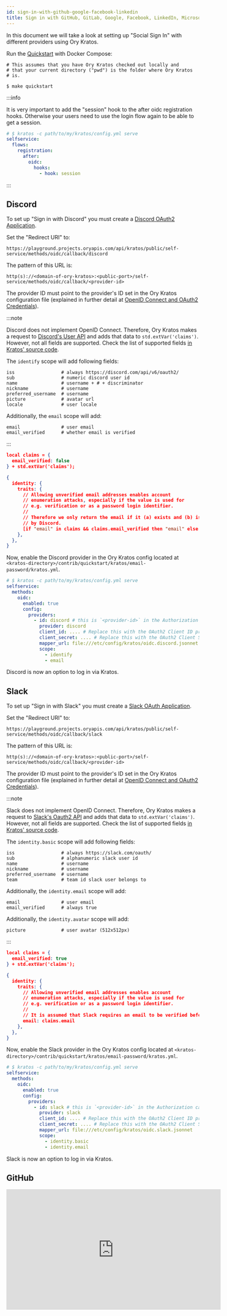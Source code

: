 ```yaml
---
id: sign-in-with-github-google-facebook-linkedin
title: Sign in with GitHub, GitLab, Google, Facebook, LinkedIn, Microsoft ...
---
```


In this document we will take a look at setting up "Social Sign In" with
different providers using Ory Kratos.

Run the [Quickstart](../quickstart.mdx) with Docker Compose:

```shell script
# This assumes that you have Ory Kratos checked out locally and
# that your current directory ("pwd") is the folder where Ory Kratos
# is.

$ make quickstart
```

:::info

It is very important to add the "session" hook to the after oidc registration
hooks. Otherwise your users need to use the login flow again to be able to get a
session.

```yaml title="path/to/my/kratos/config.yml"
# $ kratos -c path/to/my/kratos/config.yml serve
selfservice:
  flows:
    registration:
      after:
        oidc:
          hooks:
            - hook: session
```

:::

## Discord

To set up "Sign in with Discord" you must create a
[Discord OAuth2 Application](https://discord.com/developers/docs/topics/oauth2).

Set the "Redirect URI" to:

```
https://playground.projects.oryapis.com/api/kratos/public/self-service/methods/oidc/callback/discord
```

The pattern of this URL is:

```
http(s)://<domain-of-ory-kratos>:<public-port>/self-service/methods/oidc/callback/<provider-id>
```

The provider ID must point to the provider's ID set in the Ory Kratos
configuration file (explained in further detail at
[OpenID Connect and OAuth2 Credentials](../concepts/credentials/openid-connect-oidc-oauth2.mdx)).

:::note

Discord does not implement OpenID Connect. Therefore, Ory Kratos makes a request
to
[Discord's User API](https://discord.com/developers/docs/resources/user#get-current-user)
and adds that data to `std.extVar('claims')`. However, not all fields are
supported. Check the list of supported fields
[in Kratos' source code](https://github.com/ory/kratos/blob/v0.5.1-alpha.1/selfservice/strategy/oidc/provider_discord.go#L81-L91).

The `identify` scope will add following fields:

```text
iss                 # always https://discord.com/api/v6/oauth2/
sub                 # numeric discord user id
name                # username + # + discriminator
nickname            # username
preferred_username  # username
picture             # avatar url
locale              # user locale
```

Additionally, the `email` scope will add:

```text
email               # user email
email_verified      # whether email is verified
```

:::

```json title="contrib/quickstart/kratos/email-password/oidc.discord.jsonnet"
local claims = {
  email_verified: false
} + std.extVar('claims');

{
  identity: {
    traits: {
      // Allowing unverified email addresses enables account
      // enumeration attacks, especially if the value is used for
      // e.g. verification or as a password login identifier.
      //
      // Therefore we only return the email if it (a) exists and (b) is marked verified
      // by Discord.
      [if "email" in claims && claims.email_verified then "email" else null]: claims.email,
    },
  },
}
```

Now, enable the Discord provider in the Ory Kratos config located at
`<kratos-directory>/contrib/quickstart/kratos/email-password/kratos.yml`.

```yaml title="contrib/quickstart/kratos/email-password/kratos.yml"
# $ kratos -c path/to/my/kratos/config.yml serve
selfservice:
  methods:
    oidc:
      enabled: true
      config:
        providers:
          - id: discord # this is `<provider-id>` in the Authorization callback URL. DO NOT CHANGE IT ONCE SET!
            provider: discord
            client_id: .... # Replace this with the OAuth2 Client ID provided by Discord
            client_secret: .... # Replace this with the OAuth2 Client Secret provided by Discord
            mapper_url: file:///etc/config/kratos/oidc.discord.jsonnet
            scope:
              - identify
              - email
```

Discord is now an option to log in via Kratos.

## Slack

To set up "Sign in with Slack" you must create a
[Slack OAuth Application](https://api.slack.com/apps).

Set the "Redirect URI" to:

```
https://playground.projects.oryapis.com/api/kratos/public/self-service/methods/oidc/callback/slack
```

The pattern of this URL is:

```
http(s)://<domain-of-ory-kratos>:<public-port>/self-service/methods/oidc/callback/<provider-id>
```

The provider ID must point to the provider's ID set in the Ory Kratos
configuration file (explained in further detail at
[OpenID Connect and OAuth2 Credentials](../concepts/credentials/openid-connect-oidc-oauth2.mdx)).

:::note

Slack does not implement OpenID Connect. Therefore, Ory Kratos makes a request
to [Slack's Oauth2 API](https://api.slack.com/methods/users.identity) and adds
that data to `std.extVar('claims')`. However, not all fields are supported.
Check the list of supported fields
[in Kratos' source code](https://github.com/ory/kratos/blob/master/selfservice/strategy/oidc/provider_slack.go).

The `identity.basic` scope will add following fields:

```text
iss                 # always https://slack.com/oauth/
sub                 # alphanumeric slack user id
name                # username
nickname            # username
preferred_username  # username
team                # team id slack user belongs to
```

Additionally, the `identity.email` scope will add:

```text
email               # user email
email_verified      # always true
```

Additionally, the `identity.avatar` scope will add:

```text
picture             # user avatar (512x512px)
```

:::

```json title="contrib/quickstart/kratos/email-password/oidc.discord.jsonnet"
local claims = {
  email_verified: true
} + std.extVar('claims');

{
  identity: {
    traits: {
      // Allowing unverified email addresses enables account
      // enumeration attacks, especially if the value is used for
      // e.g. verification or as a password login identifier.
      //
      // It is assumed that Slack requires an email to be verified before accessible via OAuth (because they don't provide a email_verified field).
      email: claims.email
    },
  },
}
```

Now, enable the Slack provider in the Ory Kratos config located at
`<kratos-directory>/contrib/quickstart/kratos/email-password/kratos.yml`.

```yaml title="contrib/quickstart/kratos/email-password/kratos.yml"
# $ kratos -c path/to/my/kratos/config.yml serve
selfservice:
  methods:
    oidc:
      enabled: true
      config:
        providers:
          - id: slack # this is `<provider-id>` in the Authorization callback URL. DO NOT CHANGE IT ONCE SET!
            provider: slack
            client_id: .... # Replace this with the OAuth2 Client ID provided by Slack
            client_secret: .... # Replace this with the OAuth2 Client Secret provided by Slack
            mapper_url: file:///etc/config/kratos/oidc.slack.jsonnet
            scope:
              - identity.basic
              - identity.email
```

Slack is now an option to log in via Kratos.

## GitHub

<iframe
  width="560"
  height="315"
  src="https://www.youtube.com/embed/Hz_dP5c_qvc"
  frameborder="0"
  allowfullscreen
/>

To set up "Sign in with GitHub" you must create either a
[GitHub OAuth2 Client](https://developer.github.com/apps/building-oauth-apps/creating-an-oauth-app/)
or
[GitHub App Client](https://docs.github.com/en/developers/apps/building-github-apps/creating-a-github-app).

Set the "Authorization callback URL" to:

```
https://playground.projects.oryapis.com/api/kratos/public/self-service/methods/oidc/callback/github
```

The pattern of this URL is:

```
http(s)://<domain-of-ory-kratos>:<public-port>//self-service/methods/oidc/callback/<provider-id>
```

The provider ID must point to the provider's ID set in the Ory Kratos
configuration file (explained in further detail at
[OpenID Connect and OAuth2 Credentials](../concepts/credentials/openid-connect-oidc-oauth2.mdx)).

:::note

GitHub does not implement OpenID Connect. Therefore, Ory Kratos makes a request
to
[GitHub's User API](https://developer.github.com/v3/users/#get-the-authenticated-user)
and adds that data to `std.extVar('claims')`. Check out what data is available
at
[GitHub's Scope Docs](https://developer.github.com/apps/building-oauth-apps/understanding-scopes-for-oauth-apps/).
Not all GitHub fields are supported however. Check the list of supported fields
[in Kratos' source code](https://github.com/ory/kratos/blob/v0.2.1-alpha.1/selfservice/strategy/oidc/provider_github.go#L72-L98).

Only for `Github Oauth2` as `GitHub App` does not have scope. See the
[Differences between GitHub Apps and OAuth2](https://docs.github.com/en/developers/apps/getting-started-with-apps/differences-between-github-apps-and-oauth-apps)

:::

As explained in
[OpenID Connect and OAuth2 Credentials](../concepts/credentials/openid-connect-oidc-oauth2.mdx),
you must also create a Jsonnet code snippet for the provider. Save the code in
`<kratos-directory>/contrib/quickstart/kratos/email-password/oidc.github.jsonnet`.
The following JsonNet takes `email_primary` and maps it to `traits.email`:

```json title="contrib/quickstart/kratos/email-password/oidc.github.jsonnet"
local claims = {
  email_verified: false
} + std.extVar('claims');

{
  identity: {
    traits: {
      // Allowing unverified email addresses enables account
      // enumeration attacks, especially if the value is used for
      // e.g. verification or as a password login identifier.
      //
      // Therefore we only return the email if it (a) exists and (b) is marked verified
      // by GitHub.
      [if "email" in claims && claims.email_verified then "email" else null]: claims.email,
    },
  },
}
```

For `GitHub App` use `github-app` and for `GitHub OAuth2` use `github`

Now, enable the GitHub OAuth2 provider in the Ory Kratos config located at
`<kratos-directory>/contrib/quickstart/kratos/email-password/kratos.yml`.

```yaml title="contrib/quickstart/kratos/email-password/kratos.yml"
# $ kratos -c path/to/my/kratos/config.yml serve
selfservice:
  methods:
    oidc:
      enabled: true
      config:
        providers:
          - id: github # this is `<provider-id>` in the Authorization callback URL. DO NOT CHANGE IT ONCE SET!
            provider: github
            client_id: .... # Replace this with the OAuth2 Client ID provided by GitHub
            client_secret: .... # Replace this with the OAuth2 Client Secret provided by GitHub
            mapper_url: file:///etc/config/kratos/oidc.github.jsonnet
            scope:
              - user:email
```

Or enable the GitHub App provider in the Ory Kratos config located at
`<kratos-directory>/contrib/quickstart/kratos/email-password/kratos.yml`.

```yaml title="contrib/quickstart/kratos/email-password/kratos.yml"
# $ kratos -c path/to/my/kratos/config.yml serve
selfservice:
  methods:
    oidc:
      enabled: true
      config:
        providers:
          - id: github # this is `<provider-id>` in the Authorization callback URL. DO NOT CHANGE IT ONCE SET!
            provider: github-app
            client_id: .... # Replace this with the OAuth2 Client ID provided by GitHub
            client_secret: .... # Replace this with the OAuth2 Client Secret provided by GitHub
            mapper_url: file:///etc/config/kratos/oidc.github.jsonnet
```

Next, open the login endpoint of the SecureApp and you should see the GitHub
Login option!

## GitLab

To set up "Sign in with GitLab" you must create a
[GitLab OAuth2 Application](https://docs.gitlab.com/ee/integration/oauth_provider.html#adding-an-application-through-the-profile).

Set the "Redirect URI" to:

```
https://playground.projects.oryapis.com/api/kratos/public/self-service/methods/oidc/callback/gitlab
```

The pattern of this URL is:

```
http(s)://<domain-of-ory-kratos>:<public-port>/self-service/methods/oidc/callback/<provider-id>
```

:::note

While you can use
[GitLab as an OIDC identity provider](https://docs.gitlab.com/ee/integration/openid_connect_provider.html),
GitLab only returns the sub and sub_legacy claims in the ID token. Therefore,
Ory Kratos makes a request to
[GitLab's /oauth/userinfo API](https://gitlab.com/oauth/userinfo) and adds the
user info to `std.extVar('claims')`.

:::

```json title="contrib/quickstart/kratos/email-password/oidc.gitlab.jsonnet"
local claims = {
  email_verified: false
} + std.extVar('claims');

{
  identity: {
    traits: {
      // Allowing unverified email addresses enables account
      // enumeration attacks, especially if the value is used for
      // e.g. verification or as a password login identifier.
      //
      // Therefore we only return the email if it (a) exists and (b) is marked verified
      // by GitLab.
      [if "email" in claims && claims.email_verified then "email" else null]: claims.email,
    },
  },
}
```

Now, enable the GitLab provider in the Ory Kratos config located at
`<kratos-directory>/contrib/quickstart/kratos/email-password/kratos.yml`.

```yaml title="contrib/quickstart/kratos/email-password/kratos.yml"
# $ kratos -c path/to/my/kratos/config.yml serve
selfservice:
  methods:
    oidc:
      enabled: true
      config:
        providers:
          - id: gitlab # this is `<provider-id>` in the Authorization callback URL. DO NOT CHANGE IT ONCE SET!
            provider: gitlab
            client_id: .... # Replace this with the OAuth2 Client ID provided by GitLab
            client_secret: .... # Replace this with the OAuth2 Client Secret provided by GitLab
            mapper_url: file:///etc/config/kratos/oidc.gitlab.jsonnet
            scope:
              - read_user
              - openid
              - profile
              - email
```

GitLab is now an option to log in via Kratos.

## Auth0

To set up "Sign in with Auth0" you must create an
[Auth0 Application for your Auth0 Tenant](https://auth0.com/docs/applications).
Note that the endpoint for the application starts with your Tenant name. e.g.
`myAuth0Tenant.auth0.com`. This will be the `IssuerURL` you will use when
configuring the the OIDC connection.

Set the "Redirect URI" to:

```
https://playground.projects.oryapis.com/api/kratos/public/self-service/methods/oidc/callback/gitlab
```

The pattern of this URL is:

```
http(s)://<domain-of-ory-kratos>:<public-port>/self-service/methods/oidc/callback/<provider-id>
```

:::note

While you can use
[Auth0 as an OIDC identity provider](https://docs.gitlab.com/ee/integration/openid_connect_provider.html),
Auth0 only returns the sub and sub_legacy claims in the ID token. Therefore, Ory
Kratos makes a request to
[Auth0's /userinfo API](https://auth0.com/docs/api/authentication?http#user-profile)
and adds the user info to `std.extVar('claims')`.

:::

```json title="contrib/quickstart/kratos/email-password/oidc.auth0.jsonnet"
local claims = {
  email_verified: false
} + std.extVar('claims');

{
  identity: {
    traits: {
      // Allowing unverified email addresses enables account
      // enumeration attacks, especially if the value is used for
      // e.g. verification or as a password login identifier.
      //
      // Therefore we only return the email if it (a) exists and (b) is marked verified
      // by Auth0.
      [if "email" in claims && claims.email_verified then "email" else null]: claims.email,
      username: claims.nickname,
    },
  },
}
```

Now, enable the Auth0 provider in the Ory Kratos config located at
`<kratos-directory>/contrib/quickstart/kratos/email-password/kratos.yml`. Note
that the `issuer_url` needs to be the top-level domain for your Auth0
application. This can be found by going to the Auth0 application page and
choosing `Settings` then `Advanced Settings` then `Endpoints`. In general though
the endpoint is of the form `myAuth0Tenant.auth0.com` (where `myAuth0Tenant` is
the name of your tenant).

```yaml title="contrib/quickstart/kratos/email-password/kratos.yml"
# $ kratos -c path/to/my/kratos/config.yml serve
selfservice:
  methods:
    oidc:
      enabled: true
      config:
        providers:
          - id: auth0 # this is `<provider-id>` in the Authorization callback URL. DO NOT CHANGE IT ONCE SET!
            provider: auth0
            client_id: .... # Replace this with the OAuth2 Client ID provided by Auth0
            client_secret: .... # Replace this with the OAuth2 Client Secret provided by Auth0
            mapper_url: file:///etc/config/kratos/oidc.auth0.jsonnet
            issuer_url: .... # Replace this with the endpoint of the Auth0 tenant.
            scope:
              - openid
              - profile
              - email
```

Auth0 is now an option to log in via Kratos.

## Microsoft

This will enable you to log in using any Azure AD directory - Multitenant and
personal Microsoft accounts (e.g. Skype, Xbox) depending on the settings made
when creating the application in Azure AD.

#### Creating an Application in Azure AD

To set up "Sign in with Microsoft" you must first
[register an application with the Microsoft identity platform](https://docs.microsoft.com/en-us/azure/active-directory/develop/quickstart-register-app).

Select "Web" as the "Redirect URI" type, and set the URI to:

```
http(s)://<domain-of-ory-kratos>:<public-port>//self-service/methods/oidc/callback/<provider-id>
```

After the "App Registration" is created, make note of the `Application ID` and
`Directory ID` on top of the Overview page. To create the client secret,
navigate to "Certificates & secrets" and click "+ New client secret". Remember
to copy the secret value as it will only be shown once.

#### Configuring Kratos

Create a Jsonnet claims mapper as described in
[OpenID Connect and OAuth2 Credentials](../concepts/credentials/openid-connect-oidc-oauth2.mdx).
Save the code in
`<kratos-directory>/contrib/quickstart/kratos/email-password/oidc.microsoft.jsonnet`.

```json title="contrib/quickstart/kratos/email-password/oidc.microsoft.jsonnet"
local claims = std.extVar('claims');
{
  identity: {
    traits: {
      // Allowing unverified email addresses enables account
      // enumeration attacks, especially if the value is used for
      // e.g. verification or as a password login identifier.
      //
      // If connecting only to your organization (one tenant), claims.email is safe to use if you have not actively disabled e-mail verification during signup.
      //
      // The email might be empty if the account is not linked to an email address.
      // For a human readable identifier, consider using the "preferred_username" claim.
      [if "email" in claims then "email" else null]: claims.email,
    },
  },
}
```

Enable the Microsoft provider in the Ory Kratos config located at
`<kratos-directory>/contrib/quickstart/kratos/email-password/kratos.yml`.

```yaml title="contrib/quickstart/kratos/email-password/kratos.yml"
selfservice:
  methods:
    oidc:
      enabled: true
      config:
        providers:
          - id: microsoft # this is `<provider-id>` in the Authorization callback URL. DO NOT CHANGE IT ONCE SET!
            provider: microsoft
            client_id: .... # Replace this with the Application ID from the App Registration
            client_secret: .... # Replace this with the generated Secret value from the App Registration
            tenant: .... # Replace this with the Tenant of your choice (see below)
            mapper_url: file:///etc/config/kratos/oidc.microsoft.jsonnet
            scope:
              - profile
              - email
```

Azure AD is now an option to log in to kratos.

##### Choosing Tenant

There are two ways to use the `microsoft` provider for authentication:

1. For authenticating users in a single Azure AD Directory (organisation), set
   the `tenant` value to either the `Directory ID` from the "App Registration"
   page, or the organisation domain. E.g. `8eaef023-2b34-4da1-9baa-8bc8c9d6a490`
   or `contoso.onmicrosoft.com`.
2. For authenticating any user in the Microsoft identity platform, set the
   `tenant` value to either:

- `organizations` to allow users with work or school accounts, or
- `consumers` to allow users with personal accounts, or
- `common` to allow both kind of accounts.

## Twitch

To set up "Sign in with Twitch" you must create a
[Twitch OAuth2 Application](https://dev.twitch.tv/docs/authentication#registration).

Set the "Redirect URI" to:

```
https://playground.projects.oryapis.com/api/kratos/public/self-service/methods/oidc/callback/twitch
```

The pattern of this URL is:

```
http(s)://<domain-of-ory-kratos>:<public-port>/self-service/methods/oidc/callback/<provider-id>
```

The provider ID must point to the provider's ID set in the Ory Kratos
configuration file (explained in further detail at
[OpenID Connect and OAuth2 Credentials](../concepts/credentials/openid-connect-oidc-oauth2.mdx)).

As explained in
[OpenID Connect and OAuth2 Credentials](../concepts/credentials/openid-connect-oidc-oauth2.mdx),
you must also create a Jsonnet code snippet for the provider. Save the code in
`<kratos-directory>/contrib/quickstart/kratos/email-password/oidc.twitch.jsonnet`.

```json title="contrib/quickstart/kratos/email-password/oidc.twitch.jsonnet"
local claims = {
  email_verified: false
} + std.extVar('claims');

{
  identity: {
    traits: {
      // Allowing unverified email addresses enables account
      // enumeration attacks, especially if the value is used for
      // e.g. verification or as a password login identifier.
      //
      // Therefore we only return the email if it (a) exists and (b) is marked verified
      // by Twitch.
      [if "email" in claims && claims.email_verified then "email" else null]: claims.email,
    },
  },
}
```

Now, enable the Twitch provider in the Ory Kratos config located at
`<kratos-directory>/contrib/quickstart/kratos/email-password/kratos.yml`.

```yaml title="contrib/quickstart/kratos/email-password/kratos.yml"
# $ kratos -c path/to/my/kratos/config.yml serve
selfservice:
  methods:
    oidc:
      enabled: true
      config:
        providers:
          - id: twitch # this is `<provider-id>` in the Authorization callback URL. DO NOT CHANGE IT ONCE SET!
            provider: generic
            client_id: .... # Replace this with the OAuth2 Client ID provided by Twitch
            client_secret: .... # Replace this with the OAuth2 Client Secret provided by Twitch
            issuer_url: https://id.twitch.tv/oauth2
            mapper_url: file:///etc/config/kratos/oidc.twitch.jsonnet
            scope:
              - openid
              - user:read:email # required for email and email_verified claims in the near future
            requested_claims: # explicitly request email and email_verified claims because twitch doesn't add them by default
              id_token:
                email:
                  essential: true
                email_verified:
                  essential: true
```

Next, open the login endpoint of the SecureApp and you should see the Twitch
Login option!

## Facebook

**Create Facebook Application**

To set up "Sign in with Facebook" you first need a
[Facebook Developer Account](https://developers.facebook.com/docs/development/register).

Create a
[Facebook OAuth2 Application](https://developers.facebook.com/docs/development/create-an-app).

Add a "Facebook Login" product to this application.

Select "Settings" in the Products menu.

Set the "Valid OAuth Redirect URIs" to:

```
https://127.0.0.1:4433/self-service/methods/oidc/callback/facebook
```

The pattern of this URL is:

```
https://<domain-of-ory-kratos>:<public-port>/self-service/methods/oidc/callback/<provider-id>
```

Facebook requires HTTPS redirect URIs!

:::note

While you can use
[Facebook as an OIDC identity provider](https://developers.facebook.com/docs/facebook-login/),
Facebook only returns access_token and not id_token. Therefore, Ory Kratos makes
a request to
[Facebook's graph.facebook.com/me API](https://graph.facebook.com/me) and adds
the user info to `std.extVar('claims')`.

:::

**Configuring Kratos**

Create a Jsonnet claims mapper as described in
[OpenID Connect and OAuth2 Credentials](../concepts/credentials/openid-connect-oidc-oauth2.mdx).
Save the code in
`<kratos-directory>/contrib/quickstart/kratos/email-password/oidc.facebook.jsonnet`.

```json title="contrib/quickstart/kratos/email-password/oidc.facebook.jsonnet"
local claims = std.extVar('claims');
{
  identity: {
    traits: {
      // Allowing unverified email addresses enables account
      // enumeration attacks, especially if the value is used for
      // e.g. verification or as a password login identifier.
      //
      // It is assumed that Facebook requires an email to be verified before accessible via OAuth (because they don't provide an email_verified field).
      //
      // The email might be empty if the user is not allowed to an email scope.
      [if "email" in claims then "email" else null]: claims.email,
    },
  },
}
```

Now, enable the Facebook provider in the Ory Kratos config located at
`<kratos-directory>/contrib/quickstart/kratos/email-password/kratos.yml`.

```yaml title="contrib/quickstart/kratos/email-password/kratos.yml"
# $ kratos -c path/to/my/kratos/config.yml serve
selfservice:
  methods:
    oidc:
      enabled: true
      config:
        providers:
          - id: facebook # this is `<provider-id>` in the Authorization callback URL. DO NOT CHANGE IT ONCE SET!
            provider: facebook
            client_id: .... # Replace this with the OAuth2 Client ID provided by Facebook app
            client_secret: .... # Replace this with the OAuth2 Client Secret provided by Facebook app
            mapper_url: file:///etc/config/kratos/oidc.facebook.jsonnet
            scope:
              - email # required for email and email_verified claims in the near future
                # other supported scopes: user_gender, user_birthday
```

Next, open the login endpoint of the SecureApp and you should see the Facebook
Login option!

## Google

**Set up on Google Cloud Platform**

1. Create an
   [OAuth consent screen](https://console.cloud.google.com/apis/credentials/consent)
2. Create
   [OAuth 2.0 Client IDs](https://console.cloud.google.com/apis/credentials)

In the new _OAuth 2.0 Client ID_, you will need the `Client ID` and
`Client secret`.

**Configuring Kratos**

Create a Jsonnet claims mapper as described in
[OpenID Connect and OAuth2 Credentials](../concepts/credentials/openid-connect-oidc-oauth2.mdx).
Save the code in
`<kratos-directory>/contrib/quickstart/kratos/email-password/oidc.google.jsonnet`.

```json title="contrib/quickstart/kratos/email-password/oidc.google.jsonnet"
local claims = {
  email_verified: true
} + std.extVar('claims');

{
  identity: {
    traits: {
      [if "email" in claims && claims.email_verified then "email" else null]: claims.email,
      // additional claims
      // please also see the `Google specific claims` section
      first_name: claims.given_name,
      last_name: claims.family_name,
      [if "hd" in claims && claims.email_verified then "hd" else null]: claims.hd,
    },
  },
}
```

Now, enable the Google provider in the Ory Kratos config located at
`<kratos-directory>/contrib/quickstart/kratos/email-password/kratos.yml`.

```yaml title="contrib/quickstart/kratos/email-password/kratos.yml"
# $ kratos -c path/to/my/kratos/config.yml serve
selfservice:
  methods:
    oidc:
      enabled: true
      config:
        providers:
          - id: google # this is `<provider-id>` in the Authorization callback URL. DO NOT CHANGE IT ONCE SET!
            provider: google
            client_id: .... # Replace this with the OAuth2 Client ID
            client_secret: .... # Replace this with the OAuth2 Client secret
            mapper_url: file:///etc/config/kratos/oidc.google.jsonnet
            scope:
              - email
              - profile
              # other supported scopes can be found in Google OAuth 2.0 dev docs
            requested_claims:
              id_token:
                email:
                  essential: true
                email_verified:
                  essential: true
                given_name:
                  essential: true
                family_name: null
                hd: null # If you want the G Suite domain
```

**Google specific claims**

- `hd`: The hosted G Suite domain of the user. Provided only if the user belongs
  to a hosted domain. For a given email account with custom domain
  `example.com` - `user1@example.com` would produce `example.com` in the `hd`
  claim.

Please look at the Google developer documentation which can be found
[here](https://developers.google.com/identity/protocols/oauth2/openid-connect#an-id-tokens-payload)
.

## VK

**Create VK Application**

Create a [VK OAuth2 Application](https://vk.com/apps?act=manage).

Select "Create"

Select "Platform: Website"

Set the "Website address" to:

```
https://127.0.0.1:4433
```

Set the "Base domain" to:

```
127.0.0.1:4433
```

Select "Connect Website"

Set the "Authorized redirect URI" to:

```
https://127.0.0.1:4433/self-service/methods/oidc/callback/vk
```

The pattern of this URL is:

```
https://<domain-of-ory-kratos>:<public-port>/self-service/methods/oidc/callback/<provider-id>
```

:::note

While you can use
[VK as an OIDC identity provider](https://vk.com/dev/authcode_flow_user), VK
only returns access_token and not id_token. Therefore, Ory Kratos makes a
request to [VK's API](https://vk.com/dev/users.get) and adds the user info to
`std.extVar('claims')`.

:::

**Configuring Kratos**

Create a Jsonnet claims mapper as described in
[OpenID Connect and OAuth2 Credentials](../concepts/credentials/openid-connect-oidc-oauth2.mdx).
Save the code in
`<kratos-directory>/contrib/quickstart/kratos/email-password/oidc.vk.jsonnet`.

```json title="contrib/quickstart/kratos/email-password/oidc.vk.jsonnet"
local claims = std.extVar('claims');
{
  identity: {
    traits: {
      // VK don't provide an email_verified field.
      //
      // The email might be empty if the user is not allowed to an email scope.
      [if "email" in claims then "email" else null]: claims.email,
    },
  },
}
```

Now, enable the VK provider in the Ory Kratos config located at
`<kratos-directory>/contrib/quickstart/kratos/email-password/kratos.yml`.

```yaml title="contrib/quickstart/kratos/email-password/kratos.yml"
# $ kratos -c path/to/my/kratos/config.yml serve
selfservice:
  methods:
    oidc:
      enabled: true
      config:
        providers:
          - id: vk # this is `<provider-id>` in the Authorization callback URL. DO NOT CHANGE IT ONCE SET!
            provider: vk
            client_id: .... # Replace this with the OAuth2 Client ID provided by VK app
            client_secret: .... # Replace this with the OAuth2 Client Secret provided by VK app
            mapper_url: file:///etc/config/kratos/oidc.vk.jsonnet
            scope:
              - email # required for email and email_verified claims in the near future
```

Next, open the login endpoint of the SecureApp and you should see the VK Login
option!

## Yandex

**Create Yandex Application**

Create a
[Yandex OAuth2 Application](https://yandex.com/dev/oauth/doc/dg/tasks/register-client.html).

Select "Platforms: Web services"

Set the "Website address" to:

```
https://127.0.0.1:4433
```

Select "Connect Website"

Set the "Callback URI" to:

```
https://127.0.0.1:4433/self-service/methods/oidc/callback/yandex
```

The pattern of this URL is:

```
https://<domain-of-ory-kratos>:<public-port>/self-service/methods/oidc/callback/<provider-id>
```

:::note

While you can use
[Yandex as an OIDC identity provider](https://yandex.com/dev/oauth/doc/dg/concepts/about.html),
Yandex only returns access_token and not id_token. Therefore, Ory Kratos makes a
request to
[Yandex's API](https://yandex.com/dev/passport/doc/dg/reference/request.html)
and adds the user info to `std.extVar('claims')`.

:::

**Configuring Kratos**

Create a Jsonnet claims mapper as described in
[OpenID Connect and OAuth2 Credentials](../concepts/credentials/openid-connect-oidc-oauth2.mdx).
Save the code in
`<kratos-directory>/contrib/quickstart/kratos/email-password/oidc.yandex.jsonnet`.

```json title="contrib/quickstart/kratos/email-password/oidc.yandex.jsonnet"
local claims = std.extVar('claims');
{
  identity: {
    traits: {
      // Yandex don't provide an email_verified field.
      //
      // The email might be empty if the user is not allowed to an email scope.
      [if "email" in claims then "email" else null]: claims.email,
    },
  },
}
```

Now, enable the Yandex provider in the Ory Kratos config located at
`<kratos-directory>/contrib/quickstart/kratos/email-password/kratos.yml`.

```yaml title="contrib/quickstart/kratos/email-password/kratos.yml"
# $ kratos -c path/to/my/kratos/config.yml serve
selfservice:
  methods:
    oidc:
      enabled: true
      config:
        providers:
          - id: yandex # this is `<provider-id>` in the Authorization callback URL. DO NOT CHANGE IT ONCE SET!
            provider: yandex
            client_id: .... # Replace this with the OAuth2 Client ID provided by Yandex app
            client_secret: .... # Replace this with the OAuth2 Client Secret provided by Yandex app
            mapper_url: file:///etc/config/kratos/oidc.yandex.jsonnet
```

Next, open the login endpoint of the SecureApp and you should see the Yandex
Login option!

## Apple

To set up "Sign in with Apple" you must
[create an app, a service and a private key](https://developer.okta.com/blog/2019/06/04/what-the-heck-is-sign-in-with-apple#create-an-app-id).

Set the "Redirect URI" to:

```
https://playground.projects.oryapis.com/api/kratos/public/self-service/methods/oidc/callback/apple
```

Due to implementation constraints, the provider ID at the end of this address
cannot be changed.

The pattern of this URL is:

```
http(s)://<domain-of-ory-kratos>:<public-port>/self-service/methods/oidc/callback/<provider-id>
```

The provider ID must point to the provider's ID set in the Ory Kratos
configuration file (explained in further detail at
[OpenID Connect and OAuth2 Credentials](../concepts/credentials/openid-connect-oidc-oauth2.mdx)).

As explained in
[OpenID Connect and OAuth2 Credentials](../concepts/credentials/openid-connect-oidc-oauth2.mdx),
you must also create a Jsonnet code snippet for the provider. Save the code in
`<kratos-directory>/contrib/quickstart/kratos/email-password/oidc.apple.jsonnet`.

```json title="contrib/quickstart/kratos/email-password/oidc.apple.jsonnet"
local claims = {
  email_verified: false
} + std.extVar('claims');

{
  identity: {
    traits: {
      // Allowing unverified email addresses enables account
      // enumeration attacks, especially if the value is used for
      // e.g. verification or as a password login identifier.
      //
      // Therefore we only return the email if it (a) exists and (b) is marked verified
      // by Apple.
      [if "email" in claims && claims.email_verified then "email" else null]: claims.email,
    },
  },
}
```

Now, enable the Apple provider in the Ory Kratos config located at
`<kratos-directory>/contrib/quickstart/kratos/email-password/kratos.yml`.

```yaml title="contrib/quickstart/kratos/email-password/kratos.yml"
# $ kratos -c path/to/my/kratos/config.yml serve
selfservice:
  methods:
    oidc:
      enabled: true
      config:
        providers:
          - id: apple # this is `<provider-id>` in the Authorization callback URL. It should be "apple"
            provider: apple
            client_id: .... # Replace this with the Services ID provided by Apple
            team_id: .... # Replace this with the Team ID provided by Apple
            private_key_id: .... # Replace this with the private key identifier generated by Apple
            private_key: |
              -----BEGIN PRIVATE KEY-----
              .... # Replace this by the content of the private key downloaded from Apple
              -----END PRIVATE KEY-----
            mapper_url: file:///etc/config/kratos/oidc.apple.jsonnet
            scope:
              - email
```

Next, open the login endpoint of the SecureApp and you should see the Apple
Login option!

## LinkedIn

Connecting with other Social Sign In providers will be very similar to the
GitHub flow. If you've managed to do it, add to this document by writing it down
and making a PR! :)
